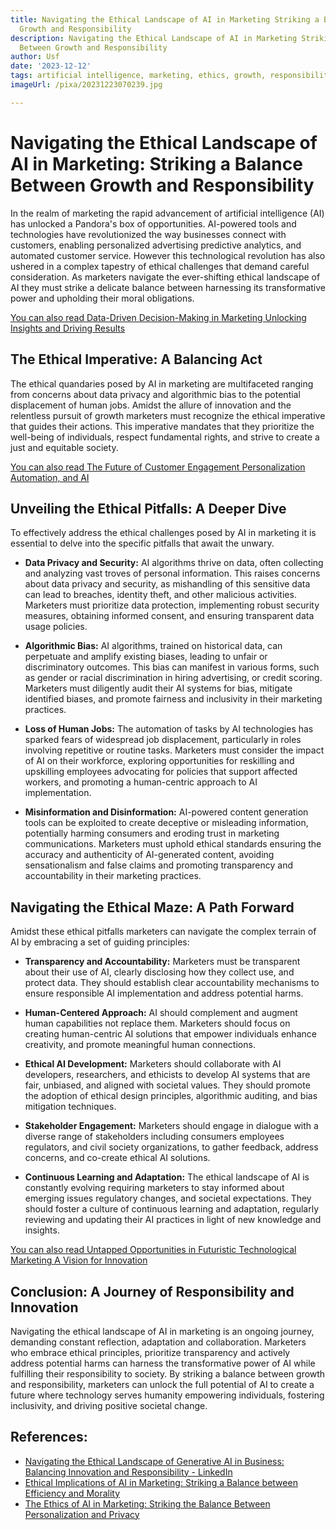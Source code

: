 ```yaml
---
title: Navigating the Ethical Landscape of AI in Marketing Striking a Balance Between
  Growth and Responsibility
description: Navigating the Ethical Landscape of AI in Marketing Striking a Balance
  Between Growth and Responsibility
author: Usf
date: '2023-12-12'
tags: artificial intelligence, marketing, ethics, growth, responsibility
imageUrl: /pixa/20231223070239.jpg

---
```

#  Navigating the Ethical  Landscape of AI in Marketing:  Striking a Balance Between Growth and  Responsibility

In the realm of marketing the rapid advancement of artificial intelligence (AI) has unlocked a Pandora's box of  opportunities. AI-powered tools and technologies have revolutionized the way businesses connect with customers, enabling  personalized advertising  predictive analytics, and automated customer service. However this technological  revolution has  also ushered in a complex tapestry of ethical challenges that demand careful consideration. As marketers navigate the ever-shifting ethical landscape of  AI they must strike a delicate balance between harnessing  its transformative power and upholding their moral obligations.

[You can also read Data-Driven Decision-Making in Marketing Unlocking Insights and  Driving Results](Data-Driven%20Decision-Making%20in%20Marketing%20Unlocking%20Insights%20and%20Driving%20Results)


## The Ethical Imperative: A  Balancing Act

The ethical quandaries posed by AI in marketing are multifaceted ranging from concerns about data privacy and algorithmic bias to the  potential displacement of  human jobs. Amidst the allure of innovation  and the relentless pursuit of growth marketers must recognize  the ethical imperative that guides their actions. This  imperative mandates  that they prioritize the  well-being of individuals, respect fundamental rights, and  strive to create a just and equitable society.

[You can also read The Future of Customer Engagement Personalization Automation, and AI](The%20Future%20of%20Customer%20Engagement%20Personalization%2C%20Automation%2C%20and%20AI)


## Unveiling the Ethical  Pitfalls: A Deeper Dive

To effectively address  the ethical challenges  posed by AI in marketing it is essential to delve into the specific pitfalls that await the unwary.

* **Data Privacy  and  Security:** AI  algorithms  thrive on  data, often collecting and analyzing vast troves of personal information. This raises concerns  about data  privacy and security, as mishandling of this sensitive data can lead  to breaches, identity theft, and other malicious activities. Marketers must prioritize data protection, implementing robust security measures, obtaining  informed consent, and ensuring transparent data usage  policies.

* **Algorithmic Bias:** AI algorithms, trained on historical data, can perpetuate and amplify existing biases, leading to unfair or discriminatory outcomes. This bias can manifest in various forms, such as gender or racial discrimination in hiring advertising, or credit scoring. Marketers must  diligently audit their AI systems for bias, mitigate identified  biases, and promote fairness and inclusivity  in their marketing practices.

* **Loss of Human Jobs:** The  automation of tasks by AI technologies has sparked fears of widespread job displacement, particularly in roles involving repetitive or routine tasks. Marketers must consider the impact of AI on their workforce, exploring opportunities for reskilling and upskilling employees advocating for policies that support affected workers, and  promoting a human-centric approach to AI implementation.

* **Misinformation and  Disinformation:** AI-powered content generation tools  can be exploited to create deceptive or misleading information, potentially harming consumers and eroding trust in marketing communications. Marketers must  uphold ethical  standards ensuring the accuracy and authenticity of AI-generated content, avoiding sensationalism  and false claims and promoting  transparency and accountability in their marketing practices.

## Navigating the Ethical Maze: A Path Forward

Amidst these ethical  pitfalls marketers can  navigate the complex terrain of  AI by embracing a  set of guiding principles:

* **Transparency and Accountability:** Marketers must be transparent about their use of AI, clearly disclosing  how they collect use,  and protect  data.  They should establish clear accountability mechanisms to  ensure  responsible AI implementation and address potential  harms.

* **Human-Centered  Approach:** AI should complement and augment human capabilities not replace them. Marketers should focus on creating human-centric AI  solutions that empower individuals enhance creativity, and promote meaningful human connections.

*  **Ethical AI  Development:** Marketers should collaborate with AI developers, researchers, and ethicists to develop AI systems that are fair, unbiased, and aligned with societal values. They should promote the  adoption of  ethical  design principles, algorithmic auditing, and  bias  mitigation techniques.

* **Stakeholder Engagement:** Marketers should engage in dialogue with a diverse range of stakeholders including consumers employees regulators, and civil society organizations, to gather feedback, address concerns, and co-create ethical AI solutions.

* **Continuous  Learning and  Adaptation:**  The ethical landscape of AI is constantly evolving requiring marketers to stay informed about emerging issues regulatory changes, and societal expectations. They should foster a culture of continuous learning and  adaptation, regularly reviewing and updating their AI practices  in light of new knowledge and insights.

[You can also read Untapped Opportunities in Futuristic Technological Marketing A Vision for Innovation](Untapped%20Opportunities%20in%20Futuristic%20Technological%20Marketing%20A%20Vision%20for%20Innovation)


## Conclusion: A Journey of Responsibility and Innovation

Navigating the ethical  landscape of AI in marketing is an ongoing journey, demanding constant reflection, adaptation and collaboration. Marketers who  embrace ethical principles, prioritize transparency and actively address potential harms can harness the transformative power of AI  while fulfilling their responsibility to society. By striking  a balance between growth and responsibility, marketers can unlock the full potential of AI to create a future where  technology  serves humanity empowering individuals, fostering inclusivity, and driving positive societal change.

## References:
- [Navigating the Ethical Landscape of Generative AI in Business: Balancing Innovation and Responsibility - LinkedIn](https://www.linkedin.com/pulse/navigating-ethical-landscape-generative-ai-business-karan-sachdeva)
- [Ethical Implications of AI in Marketing: Striking a Balance between Efficiency and Morality](https://www.linkedin.com/pulse/ethical-implications-ai-marketing-striking-balance-between-luicien)
- [The Ethics of AI in Marketing: Striking the Balance Between Personalization and Privacy](https://www.timefordesigns.com/blog/2023/10/06/the-ethics-of-ai-in-marketing-striking-the-balance-between-personalization-and-privacy/)

